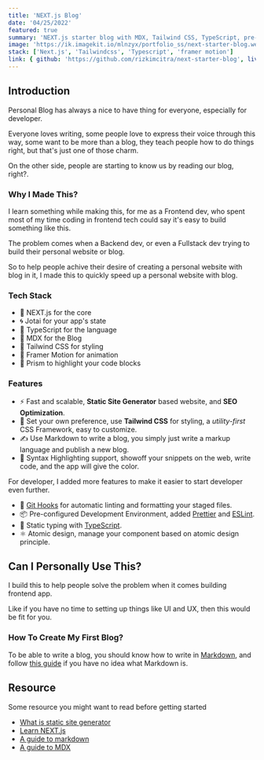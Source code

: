 ```yaml
---
title: 'NEXT.js Blog'
date: '04/25/2022'
featured: true
summary: 'NEXT.js starter blog with MDX, Tailwind CSS, TypeScript, pre-configured Development Environment.'
image: 'https://ik.imagekit.io/mlnzyx/portfolio_ss/next-starter-blog.webp'
stack: ['Next.js', 'Tailwindcss', 'Typescript', 'framer motion']
link: { github: 'https://github.com/rizkimcitra/next-starter-blog', live: 'https://starter-blog.megnav.me/' }
---
```


## Introduction

Personal Blog has always a nice to have thing for everyone, especially for developer.

Everyone loves writing, some people love to express their voice through this way, some want to be more than a blog, they teach people how to do things right, but that's just one of those charm.

On the other side, people are starting to know us by reading our blog, right?.

### Why I Made This?

I learn something while making this, for me as a Frontend dev, who spent most of my time coding in frontend tech could say it's easy to build something like this.

The problem comes when a Backend dev, or even a Fullstack dev trying to build their personal website or blog.

So to help people achive their desire of creating a personal website with blog in it, I made this to quickly speed up a personal website with blog.

### Tech Stack

- 👾 NEXT.js for the core
- 🌀 Jotai for your app's state
- 🧰 TypeScript for the language
- 📝 MDX for the Blog
- 💅 Tailwind CSS for styling
- 🌠 Framer Motion for animation
- 💎 Prism to highlight your code blocks

### Features

- ⚡ Fast and scalable, **Static Site Generator** based website, and **SEO Optimization**.
- 🎯 Set your own preference, use **Tailwind CSS** for styling, a _utility-first_ CSS Framework, easy to customize.
- ✍ Use Markdown to write a blog, you simply just write a markup language and publish a new blog.
- 💎 Syntax Highlighting support, showoff your snippets on the web, write code, and the app will give the color.

For developer, I added more features to make it easier to start developer even further.

- 🐶 [Git Hooks](https://typicode.github.io/husky/ 'Husky official website') for automatic linting and formatting your staged files.
- 📦 Pre-configured Development Environment, added [Prettier](https://prettier.io/ 'prettier') and [ESLint](https://eslint.org/ 'eslint').
- 🔐 Static typing with [TypeScript](https://www.typescriptlang.org/ 'typescript').
- ⚛️ Atomic design, manage your component based on atomic design principle.

## Can I Personally Use This?

I build this to help people solve the problem when it comes building frontend app.

Like if you have no time to setting up things like UI and UX, then this would be fit for you.

### How To Create My First Blog?

To be able to write a blog, you should know how to write in [Markdown](https://en.wikipedia.org/wiki/Markdown/ 'What is markdown'), and follow [this guide](https://www.markdownguide.org/ 'Markdown Guide') if you have no idea what Markdown is.

## Resource

Some resource you might want to read before getting started

- [What is static site generator](https://www.netlify.com/blog/2020/04/14/what-is-a-static-site-generator-and-3-ways-to-find-the-best-one/ 'what is static site generator')
- [Learn NEXT.js](https://nextjs.org/learn/foundations/about-nextjs?utm_source=next-site&utm_medium=nav-cta&utm_campaign=next-website 'learn next.js')
- [A guide to markdown](https://www.markdownguide.org/ 'guide to markdown')
- [A guide to MDX](https://mdxjs.com/guides/ 'guide to mdx')
